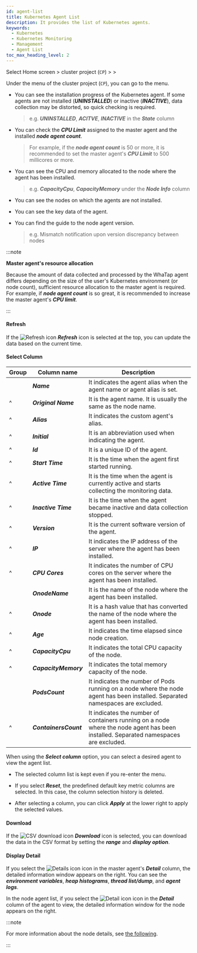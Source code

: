 ```yaml
---
id: agent-list
title: Kubernetes Agent List
description: It provides the list of Kubernetes agents.
keywords:
  - Kubernetes
  - Kubernetes Monitoring
  - Management
  - Agent List
toc_max_heading_level: 2
---
```


Select Home screen &gt; cluster project (<code class='my'>CP</code>) &gt; <Cmdname sid="side_management" className="uitext" /> &gt; <Cmdname sid="side_kubernetesAgentList" className="uitext" />

Under the <Cmdname sid="side_management" className="uitext" />  menu of the cluster project (<code class='my'>CP</code>), you can go to the <Cmdname sid="side_kubernetesAgentList" className="uitext" /> menu. 

<ImgLang img='k8s-agent-list.png' desc='Kubernetes agent list' />

- You can see the installation progress of the Kubernetes agent. If some agents are not installed (**_UNINSTALLED_**) or inactive (**_INACTIVE_**), data collection may be distorted, so quick checking is required. 

  > e.g. **_UNINSTALLED_**, **_ACITVE_**, **_INACTIVE_** in the **_State_** column

- You can check the **_CPU Limit_** assigned to the master agent and the installed **_node agent count_**. 

  > For example, if the **_node agent count_** is 50 or more, it is recommended to set the master agent's **_CPU Limit_** to 500 millicores or more.

- You can see the CPU and memory allocated to the node where the agent has been installed. 

  > e.g. **_CapacityCpu_**, **_CapacityMemory_** under the **_Node Info_** column 

- You can see the nodes on which the agents are not installed. 

- You can see the key data of the agent. 

- You can find the guide to the node agent version.

  > e.g. Mismatch notification upon version discrepancy between nodes

:::note 

**Master agent's resource allocation**

Because the amount of data collected and processed by the WhaTap agent differs depending on the size of the user's Kubernetes environment (or node count), sufficient resource allocation to the master agent is required. For example, if **_node agent count_** is so great, it is recommended to increase the master agent's **_CPU limit_**.

:::

#### Refresh

If the ![Refresh icon](/img/ic-refresh2.svg) **_Refresh_** icon is selected at the top, you can update the data based on the current time.

#### Select Column

| Group                                         | Column name           | Description                                                                                                                         |
| --------------------------------------------- | --------------------- | ----------------------------------------------------------------------------------------------------------------------------------- |
| <Cmdname sid="TTL06700" className="uitext" /> | **_Name_**            | It indicates the agent alias when the agent name or agent alias is set.                                                             |
| ^                                             | **_Original Name_**   | It is the agent name. It is usually the same as the node name.                                                                      |
| ^                                             | **_Alias_**           | It indicates the custom agent's alias.                                                                                              |
| ^                                             | **_Initial_**         | It is an abbreviation used when indicating the agent.                                                                               |
| ^                                             | **_Id_**              | It is a unique ID of the agent.                                                                                                     |
| ^                                             | **_Start Time_**      | It is the time when the agent first started running.                                                                                |
| ^                                             | **_Active Time_**     | It is the time when the agent is currently active and starts collecting the monitoring data.                                        |
| ^                                             | **_Inactive Time_**   | It is the time when the agent became inactive and data collection stopped.                                                          |
| ^                                             | **_Version_**         | It is the current software version of the agent.                                                                                    |
| ^                                             | **_IP_**              | It indicates the IP address of the server where the agent has been installed.                                                       |
| ^                                             | **_CPU Cores_**       | It indicates the number of CPU cores on the server where the agent has been installed.                                              |
| <Cmdname sid="TTL06705" className="uitext" /> | **_OnodeName_**       | It is the name of the node where the agent has been installed.                                                                      |
| ^                                             | **_Onode_**           | It is a hash value that has converted the name of the node where the agent has been installed.                                      |
| ^                                             | **_Age_**             | It indicates the time elapsed since node creation.                                                                                  |
| ^                                             | **_CapacityCpu_**     | It indicates the total CPU capacity of the node.                                                                                    |
| ^                                             | **_CapacityMemory_**  | It indicates the total memory capacity of the node.                                                                                 |
| <Cmdname sid="TTL07377" className="uitext" /> | **_PodsCount_**       | It indicates the number of Pods running on a node where the node agent has been installed. Separated namespaces are excluded.       |
| ^                                             | **_ContainersCount_** | It indicates the number of containers running on a node where the node agent has been installed. Separated namespaces are excluded. |

When using the **_Select column_** option, you can select a desired agent to view the agent list. 

- The selected column list is kept even if you re-enter the menu.

- If you select **_Reset_**, the predefined default key metric columns are selected. In this case, the column selection history is deleted.

- After selecting a column, you can click ***Apply*** at the lower right to apply the selected values.

#### Download

If the ![CSV download icon](/img/ico-csv.svg) **_Download_** icon is selected, you can download the data in the CSV format by setting the **_range_** and **_display option_**. 

#### Display Detail

If you select the ![Details icon](/img/ico-detail-view.svg) icon in the master agent's **_Detail_** column, the detailed information window appears on the right. You can see the **_environment variables_**, **_heap histograms_**, **_thread list/dump_**, and **_agent logs_**. 

In the node agent list, if you select the ![Detail icon](/img/ico-detail-view.svg) icon in the **_Detail_** column of the agent to view, the detailed information window for the node appears on the right. 

:::note 

For more information about the node details, see [the following](resource-node-list#node-list-details).

:::
